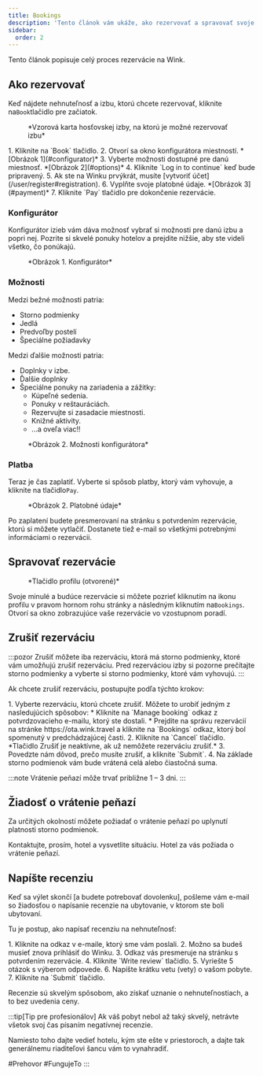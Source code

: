 ```yaml
---
title: Bookings
description: 'Tento článok vám ukáže, ako rezervovať a spravovať svoje rezervácie na Wink'
sidebar:
  order: 2
---
```


Tento článok popisuje celý proces rezervácie na Wink.

## Ako rezervovať

Keď nájdete nehnuteľnosť a izbu, ktorú chcete rezervovať, kliknite na`Book`tlačidlo pre začiatok.

<figure>
  <CloudinaryImage width="350" height="819" resize="scale" quality="best" alt="Karta hosťovskej izby, ktorú si môžete rezervovať" src="academy/guest-room-card" errorImage="noimage_opaque_nyrtl0.png" />

  <figcaption>*Vzorová karta hosťovskej izby, na ktorú je možné rezervovať izbu*</figcaption>
</figure>


<Steps>
  1. Kliknite na `Book` tlačidlo.
  2. Otvorí sa okno konfigurátora miestností. *[Obrázok 1](#configurator)*
  3. Vyberte možnosti dostupné pre danú miestnosť. *[Obrázok 2](#options)*
  4. Kliknite `Log in to continue` keď bude pripravený.
  5. Ak ste na Winku prvýkrát, musíte [vytvoriť účet](/user/register#registration).
  6. Vyplňte svoje platobné údaje. *[Obrázok 3](#payment)*
  7. Kliknite `Pay` tlačidlo pre dokončenie rezervácie.
</Steps>


### Konfigurátor

Konfigurátor izieb vám dáva možnosť vybrať si možnosti pre danú izbu a popri nej.
Pozrite si skvelé ponuky hotelov a prejdite nižšie, aby ste videli všetko, čo ponúkajú.

<figure>
  <CloudinaryImage width="700" height="1176" resize="scale" quality="best" alt="Konfigurátor izieb" src="academy/room-configurator-1" errorImage="noimage_opaque_nyrtl0.png" />

  <figcaption>*Obrázok 1. Konfigurátor*</figcaption>
</figure>


### Možnosti

Medzi bežné možnosti patria:

* Storno podmienky
* Jedlá
* Predvoľby postelí
* Špeciálne požiadavky

Medzi ďalšie možnosti patria:

* Doplnky v izbe.
* Ďalšie doplnky
* Špeciálne ponuky na zariadenia a zážitky:
  * Kúpeľné sedenia.
  * Ponuky v reštauráciách.
  * Rezervujte si zasadacie miestnosti.
  * Knižné aktivity.
  * ...a oveľa viac!!

<figure>
  <CloudinaryImage width="700" height="1176" resize="scale" quality="best" alt="Konfigurátor izieb" src="academy/room-configurator-2" errorImage="noimage_opaque_nyrtl0.png" />

  <figcaption>*Obrázok 2. Možnosti konfigurátora*</figcaption>
</figure>


### Platba

Teraz je čas zaplatiť. Vyberte si spôsob platby, ktorý vám vyhovuje, a kliknite na tlačidlo`Pay`.

<figure>
  <CloudinaryImage width="700" height="1141" resize="scale" quality="best" alt="Platobné údaje" src="academy/payment-modal" errorImage="noimage_opaque_nyrtl0.png" />

  <figcaption>*Obrázok 2. Platobné údaje*</figcaption>
</figure>


Po zaplatení budete presmerovaní na stránku s potvrdením rezervácie, ktorú si môžete vytlačiť.
Dostanete tiež e-mail so všetkými potrebnými informáciami o rezervácii.

## Spravovať rezervácie

<figure>
  <CloudinaryImage width="350" height="404" resize="scale" quality="best" alt="Tlačidlo účtu po overení" src="academy/account-button-auth-open" errorImage="noimage_opaque_nyrtl0.png" />

  <figcaption>*Tlačidlo profilu (otvorené)*</figcaption>
</figure>


Svoje minulé a budúce rezervácie si môžete pozrieť kliknutím na ikonu profilu v pravom hornom rohu stránky a následným kliknutím na`Bookings`.
Otvorí sa okno zobrazujúce vaše rezervácie vo vzostupnom poradí.

## Zrušiť rezerváciu

:::pozor
Zrušiť môžete iba rezerváciu, ktorá má storno podmienky, ktoré vám umožňujú zrušiť rezerváciu. Pred rezerváciou izby si pozorne prečítajte storno podmienky a vyberte si storno podmienky, ktoré vám vyhovujú. :::

Ak chcete zrušiť rezerváciu, postupujte podľa týchto krokov:

<Steps>
  1. Vyberte rezerváciu, ktorú chcete zrušiť. Môžete to urobiť jedným z nasledujúcich spôsobov:
     * Kliknite na `Manage booking` odkaz z potvrdzovacieho e-mailu, ktorý ste dostali.
     * Prejdite na správu rezervácií na stránke https://ota.wink.travel a kliknite na `Bookings` odkaz, ktorý bol spomenutý v predchádzajúcej časti.
  2. Kliknite na `Cancel` tlačidlo. *Tlačidlo Zrušiť je neaktívne, ak už nemôžete rezerváciu zrušiť.*
  3. Povedzte nám dôvod, prečo musíte zrušiť, a kliknite `Submit`.
  4. Na základe storno podmienok vám bude vrátená celá alebo čiastočná suma.
</Steps>


:::note
Vrátenie peňazí môže trvať približne 1 – 3 dni.
:::

## Žiadosť o vrátenie peňazí

Za určitých okolností môžete požiadať o vrátenie peňazí po uplynutí platnosti storno podmienok.

Kontaktujte, prosím, hotel a vysvetlite situáciu. Hotel za vás požiada o vrátenie peňazí.

## Napíšte recenziu

Keď sa výlet skončí \[a budete potrebovať dovolenku], pošleme vám e-mail so žiadosťou o napísanie recenzie na ubytovanie, v ktorom ste boli ubytovaní.

Tu je postup, ako napísať recenziu na nehnuteľnosť:

<Steps>
  1. Kliknite na odkaz v e-maile, ktorý sme vám poslali.
  2. Možno sa budeš musieť znova prihlásiť do Winku.
  3. Odkaz vás presmeruje na stránku s potvrdením rezervácie.
  4. Kliknite `Write review` tlačidlo.
  5. Vyriešte 5 otázok s výberom odpovede.
  6. Napíšte krátku vetu (vety) o vašom pobyte.
  7. Kliknite na `Submit` tlačidlo.
</Steps>


Recenzie sú skvelým spôsobom, ako získať uznanie o nehnuteľnostiach, a to bez uvedenia ceny.

:::tip\[Tip pre profesionálov]
Ak váš pobyt nebol až taký skvelý, netrávte všetok svoj čas písaním negatívnej recenzie.

Namiesto toho dajte vedieť hotelu, kým ste ešte v priestoroch, a dajte tak generálnemu riaditeľovi šancu vám to vynahradiť.

\#Prehovor #FungujeTo
:::

